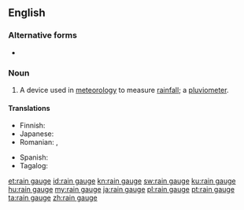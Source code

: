 ==English==

===Alternative forms===
* {{l|en|rain gage}} {{qualifier|USA}}

===Noun===
{{wikipedia}}
{{en-noun}}

# A device used in [[meteorology]] to measure [[rainfall]]; a [[pluviometer]].

====Translations====
{{trans-top|device to measure rainfall}}
* Finnish: {{t+|fi|sademittari}}
* Japanese: {{t+|ja|雨量計|tr=うりょうけい, uryōkei|sc=Jpan}}
* Romanian: {{t+|ro|pluviometru}}, {{t+|ro|udometru}}
{{trans-mid}}
* Spanish: {{t+|es|pluviómetro|m}}
* Tagalog: {{t|tl|ulansukod}}
{{trans-bottom}}

[[et:rain gauge]]
[[id:rain gauge]]
[[kn:rain gauge]]
[[sw:rain gauge]]
[[ku:rain gauge]]
[[hu:rain gauge]]
[[my:rain gauge]]
[[ja:rain gauge]]
[[pl:rain gauge]]
[[pt:rain gauge]]
[[ta:rain gauge]]
[[zh:rain gauge]]